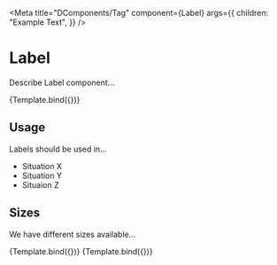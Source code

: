 
<Meta
  title="DComponents/Tag"
  component={Label}
  args={{
    children: "Example Text",
  }}
/>

# Label

Describe Label component...

<Canvas withSource="open">
  <Story name="Default">{Template.bind({})}</Story>
</Canvas>
<ArgsTable story="Default" />

## Usage

Labels should be used in...

- Situation X
- Situation Y
- Situaion Z

## Sizes

We have different sizes available...

<Canvas>
  <Story name="Medium" args={{ size: "medium" }}>
    {Template.bind({})}
  </Story>
  <Story name="Small" args={{ size: "small" }}>
    {Template.bind({})}
  </Story>
</Canvas>
